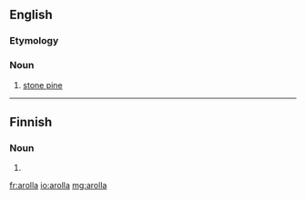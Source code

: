 ==English==

===Etymology===
{{etyl|fr|en}} {{term|arolle|lang=fr}}

===Noun===
{{en-noun}}

# [[stone pine]]

----

==Finnish==

===Noun===
{{head|fi|noun form}}

# {{fi-form of|aro|case=adessive|pl=singular}}

[[fr:arolla]]
[[io:arolla]]
[[mg:arolla]]